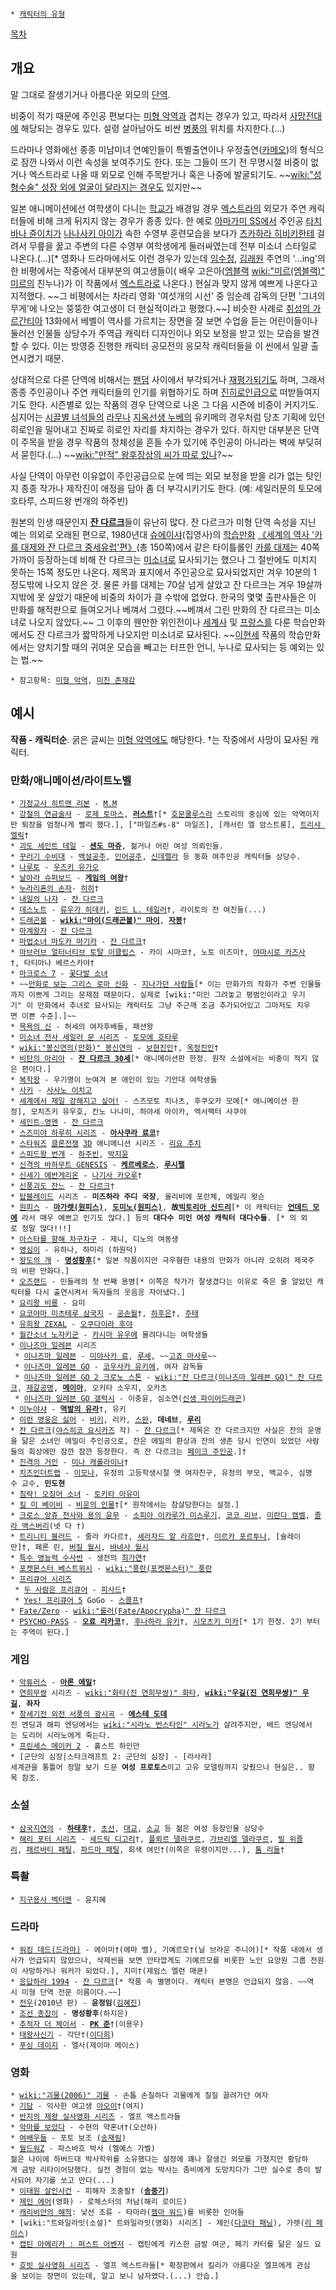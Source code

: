  * [[캐릭터의 유형]]

[[목차]]

== 개요 ==
말 그대로 잘생기거나 아름다운 외모의 [[단역]].

비중이 적기 때문에 주인공 편보다는 [[미형 악역]]과 겹치는 경우가 있고, 따라서 [[사망전대]]에 해당되는 경우도 있다. 설령 살아남아도 비싼 [[병풍]]의 위치를 차지한다.(...)

드라마나 영화에선 종종 미남미녀 연예인들이 특별출연이나 우정출연([[카메오]])의 형식으로 잠깐 나와서 이런 속성을 보여주기도 한다. 또는 그들이 뜨기 전 무명시절 비중이 없거나 엑스트라로 나올 때 외모로 인해 주목받거나 혹은 나중에 발굴되기도. ~~[[wiki:"성형수술" 성장 외에 얼굴이 달라지는 경우]]도 있지만~~

일본 애니메이션에선 여학생이 다니는 [[학교]]가 배경일 경우 [[엑스트라]]의 외모가 주연 캐릭터들에 비해 크게 뒤지지 않는 경우가 종종 있다. 한 예로 [[아마가미 SS]]에서 주인공 [[타치바나 쥰이치]]가 [[나나사키 아이]]가 속한 수영부 훈련모습을 보다가 [[츠카하라 히비키]]한테 걸려서 무릎을 꿇고 주변의 다른 수영부 여학생에게 둘러싸였는데 전부 미소녀 스타일로 나온다.(...)[* 영화나 드라마에서도 이런 경우가 있는데 [[임수정]], [[김래원]] 주연의 '...ing'의 한 비평에서는 작중에서 대부분의 여고생들이( 배우 고은아([[엠블랙]] [[wiki:"미르(엠블랙)" 미르]]의 친누나)가 이 작품에서 [[엑스트라]]로 나온다.) 현실과 맞지 않게 예쁘게 나온다고 지적했다. ~~그 비평에서는 차라리 영화 '여섯개의 시선' 중 임순례 감독의 단편 '그녀의 무게'에 나오는 뚱뚱한 여고생이 더 현실적이라고 평했다.~~] 비슷한 사례로 [[취성의 가르간티아]] 13화에서 베벨이 역사를 가르치는 장면을 잘 보면 수업을 듣는 어린이들이나 둘러선 인물들 상당수가 주역급 캐릭터 디자인이나 외모 보정을 받고 있는 모습을 발견할 수 있다. 이는 방영중 진행한 캐릭터 공모전의 응모작 캐릭터들을 이 씬에서 일괄 출연시켰기 때문.

상대적으로 다른 단역에 비해서는 [[팬덤]] 사이에서 부각되거나 [[재평가]]되기도 하며, 그래서 종종 주인공이나 주연 캐릭터들의 인기를 위협하기도 하며 [[진히로인]]급으로 떠받들여지기도 한다. 시즌별로 있는 작품의 경우 단역으로 나온 그 다음 시즌에 비중이 커지기도. 심지어는 [[시끌별 녀석들]]의 [[라무]]나 [[지옥선생 누베]]의 유키메의 경우처럼 당초 기획에 있던 히로인을 밀어내고 진짜로 히로인 자리를 차지하는 경우가 있다. 하지만 대부분은 단역이 주목을 받을 경우 작품의 정체성을 흔들 수가 있기에 주인공이 아니라는 벽에 부딪혀서 묻힌다.(...) ~~[[wiki:"만적" 왕후장상의 씨가 따로 있나]]?~~

사실 단역이 아무런 이유없이 주인공급으로 눈에 띄는 외모 보정을 받을 리가 없는 탓인지 종종 작가나 제작진이 애정을 담아 좀 더 부각시키기도 한다. (예: 세일러문의 토모에 호타루, 스피드왕 번개의 하주빈)

원본의 인생 때문인지 '''[[잔 다르크]]'''들이 유난히 많다. 잔 다르크가 미형 단역 속성을 지닌 예는 의외로 오래된 편으로, 1980년대 [[슈에이샤]](집영사)의 [[학습만화]] [http://img269.imageshack.us/img269/8633/img00239680310.jpg 《세계의 역사 '카를 대제와 잔 다르크 중세유럽'편》](총 150쪽)에서 같은 타이틀롤인 [[카를 대제]]는 40쪽 가까이 등장하는데 비해 잔 다르크는 [[미소녀]]로 묘사되기는 했으나 그 절반에도 미치지 못하는 15쪽 정도만 나온다. 제목과 표지에서 주인공으로 묘사되었지만 겨우 10분의 1 정도밖에 나오지 않은 것. 물론 카를 대제는 70살 넘게 살았고 잔 다르크는 겨우 19살까지밖에 못 살았기 때문에 비중의 차이가 클 수밖에 없었다. 한국의 몇몇 출판사들은 이 만화를 해적판으로 들여오거나 베껴서 그렸다.~~베껴서 그린 만화의 잔 다르크는 미소녀로 나오지 않았다.~~ 그 이후의 웬만한 위인전이나 [[세계사]] 및 [[프랑스]]를 다룬 학습만화에서도 잔 다르크가 짧막하게 나오지만 미소녀로 묘사된다. ~~[[이현세]] 작품의 학습만화에서는 양치기할 때의 귀여운 모습을 빼고는 터프한 언니, 누나로 묘사되는 등 예외는 있는 법.~~

 * 참고항목: [[미형 악역]], [[미친 존재감]]

== 예시 ==
'''작품 - 캐릭터순'''. 굵은 글씨는 [[미형 악역]]에도 해당한다. †는 작중에서 사망이 묘사된 캐릭터.

=== 만화/애니메이션/라이트노벨 ===
 * [[가정교사 히트맨 리본]] - [[M.M]]
 * [[강철의 연금술사]] - [[로제 토마스]], '''[[러스트]]'''†[* [[호문쿨루스]]라 스토리의 중심에 있는 악역이지만 퇴장을 엄청나게 빨리 했다.], ["마일즈#s-8" 마일즈], [캐서린 엘 암스트롱], [[트리샤 엘릭]]†
 * [[괴도 세인트 테일]] - '''[[센도 마쥬]]''', 젊거나 어린 여성 의뢰인들.
 * [[꾸러기 수비대]] - [[백설공주]], [[인어공주]], [[신데렐라]] 등 동화 여주인공 캐릭터들 상당수.
 * [[나루토]] - [[우즈키 유가오]]
 * [[날아라 슈퍼보드]] - '''[[게임의 여왕]]'''†
 * [[누라리횬의 손자]]- [[히히]]†
 * [[내일의 나쟈]] - [[잔 다르크]]
 * [[데스노트]] - [[류우가 히데키]], [[린드 L. 테일러]]†, 라이토의 전 여친들(...)
 * [[드래곤볼]] - '''[[wiki:"마이(드래곤볼)" 마이]]''', '''[[자봉]]'''†
 * [[마계왕자]] - [[잔 다르크]]
 * [[마법소녀 마도카 마기카]] - [[잔 다르크]]†
 * [[마브러브 얼터너티브 토탈 이클립스]] - 카이 시마코†, 노토 이즈미†, [[야마시로 카즈사]]†, 타티아나 베르스카야† 
 * [[마크로스 7]] - [[꽃다발 소녀]]
 * ~~[[만화로 보는 그리스 로마 신화]] - [[지나가던|지나가던 사람들]][* 이는 만화가의 작화가 주변 인물들까지 이쁘게 그리는 문제점 때문이다. 실제로 [wiki:"미인 그려놓고 평범인이라고 우기기" 이 만화에서 추녀로 묘사되는 캐릭터도 그냥 주근깨 조금 추가되어있고 그마저도 지우면 이쁜 수준].]~~
 * [[목욕의 신]] - 허세의 여자후배들, 패션왕
 * [[미소녀 전사 세일러 문 시리즈]] - [[토모에 호타루]]
 * [[wiki:"봉신연의(만화)" 봉신연의]] - [[보현진인]]†, [[옥정진인]]†
 * [[비탄의 아리아]] - '''[[잔 다르크 30세]]'''[* 애니메이션판 한정. 원작 소설에서는 비중이 적지 않은 편이다.]
 * [[복학왕]] - 우기명이 눈여겨 본 애인이 있는 기안대 여학생들
 * [[사키]] - [[사사노 이치고]]
 * [[세계에서 제일 강해지고 싶어!]] - 스즈모토 치나츠, 후쿠오카 모에[* 애니메이션 한정], 모치즈키 유우호, 칸노 나나미, 하야세 아이카, 엑서팩터 사쿠야
 * [[세인트☆영멘]] - [[잔 다르크]]
 * [[스즈미야 하루히 시리즈]] - '''[[아사쿠라 료코]]'''†
 * [[스타워즈]] [[클론전쟁]] [[3D]] 애니메니션 시리즈 - [[리요 추치]] 
 * [[스피드왕 번개]] - [[하주빈]], [[박지윤]]
 * [[신격의 바하무트 GENESIS]] - '''[[케르베로스]]''', '''[[루시펠]]'''
 * [[신세기 에반게리온]] - [[나기사 카오루]]†
 * [[신풍괴도 잔느]] - [[잔 다르크]]†
 * [[탑블레이드]] 시리즈 - '''미즈하라 주디 국장''', 올리비에 포란체, 에밀리 왓슨
 * [[원피스]] - '''[[마가렛(원피스)]]''', '''[[도미노(원피스)]]''', '''故[[빅토리아 신드리]]'''[* 이 캐릭터는 '''[[언데드 모에]]''' 라서 매우 예쁘고 인기도 많다.] 등의 '''대다수 미인 여성 캐릭터 대다수들'''. [* 의 외로 정말 많다!!!]
 * [[아스타를 향해 차구차구]] - 제니, 디노의 여동생
 * [[영심이]] - 유하나, 하미리 (하원덕)
 * [[왕도의 개]] - '''[[명성황후]]'''[* 일본 작품이지만 극우혐한 내용의 만화가 아니라 오히려 제국주의 비판 만화다.]
 * [[오즈랜드]] - 민들레의 첫 번째 용병[* 이쪽은 작가가 잘생겼다는 이유로 죽은 줄 알았던 캐릭터를 다시 출연시켜서 독자들의 웃음응 자아냈다.] 
 * [[요리왕 비룡]] - 요미
 * [[요코야마 미츠테루 삼국지]] - [[공손월]]†, [[하후은]]†, [[주태]]
 * [[유희왕 ZEXAL]] - [[오쿠다이라 후야]]
 * [[월간소녀 노자키군]] - [[카시마 유우]]에 몰려다니는 여학생들
 * [[이나즈마 일레븐]] 시리즈
  * [[이나즈마 일레븐]] - [[미야사카 료]], [[루셰]], ~~[[고죠 마사루]]~~
  * [[이나즈마 일레븐 GO]] - [[코우사카 유키에]], 여자 감독들
  * [[이나즈마 일레븐 GO 2 크로노 스톤]] - [[wiki:"잔 다르크(이나즈마 일레븐 GO)" 잔 다르크]], [[제갈공명]], '''[[메이아]]''', 오키타 소우지, 오카츠
  * [[이나즈마 일레븐 GO 갤럭시]] - 이충윤, 심소연([[파이어 드래곤(이나즈마 일레븐)#s-2|신생 파이어드래곤]])
 * [[이누야샤]] - '''[[역발의 유라]]'''†, 유키
 * [[이런 영웅은 싫어]] - [[비키(이런 영웅은 싫어)|비키]], 리카, [[스완(이런 영웅은 싫어)|스완]], '''데네브''', '''[[루리(이런 영웅은 싫어)|루리]]'''
 * [[잔 다르크]]([[야스히코 요시카즈]] 작) - [[잔 다르크]][* 제목은 잔 다르크지만 사실은 잔의 운명을 닮은 소녀인 에밀이 주인공으로, 잔은 에밀의 환상과 잔의 생존 당시 인연이 있었던 사람들의 회상에만 잠깐 잠깐 등장한다. 즉 잔 다르크는 [[페이크 주인공]].]†
 * [[진격의 거인]] - [[미나 캐롤라이나]]†
 * [[치즈인더트랩]] - [[이모나]], 유정의 고등학생시절 옛 여자친구, 유정의 부모, 백교수, 심명수 교수, '''민도현'''
 * [[침략! 오징어 소녀]] - [[토키타 아유미]]
 * [[킬 미 베이비]] - [[비운의 인물]]†[* 원작에서는 참살당한다는 설정.]
 * [[크로스 앙쥬 천사와 용의 윤무]] - [[소피아 이카루가 미스루기]], [[코코 리브]], [[미란다 캠벨]], [[졸라 액스버리]](넷 다 †)
 * [[트리니티 블러드]] - 줄라 카다르†, [[세라자드 알 라흐만]]†, [[미르카 포르투나]], [슐레이만]†, 페론 린, [[버질 월시]], [[바네사 월시]]
 * [[특수 영능력 수사반]] - 생전의 [[최가연]]†
 * [[포켓몬스터 베스트위시]] - [[wiki:"풍란(포켓몬스터)" 풍란]]
 * [[프리큐어 시리즈]]
  * [[두 사람은 프리큐어]] - [[피사드]]†
  * [[Yes! 프리큐어 5]] GoGo - [[스콜프]]†
 * [[Fate/Zero]] - [[wiki:"룰러(Fate/Apocrypha)" 잔 다르크]]
 * [[PSYCHO-PASS]] - '''[[오료 리카코]]'''†, [[후나하라 유키]]†, [[시모츠키 미카]][* 1기 한정. 2기 부터는 주역이 된다.]
=== 게임 ===
 * [[악튜러스]] - '''[[아론 에밀]]'''†
 * [[연희무쌍]] 시리즈 - [[wiki:"화타(진 연희무쌍)" 화타]], '''[[wiki:"우길(진 연희무쌍)" 우길]]''', '''좌자'''
 * [[창세기전 외전 서풍의 광시곡]] - '''[[에스테 도데]]'''
 진 엔딩과 해피 엔딩에서는 [[wiki:"시라노 번스타인" 시라노]]가 살려주지만, 배드 엔딩에서는 도리어 시라노에게 죽는다.
 * [[프린세스 메이커 2]] - 홀스트 하인만
 * [군단의 심장|스타크래프트 2: 군단의 심장] - [라사라]
 세계관을 통틀어 정말 보기 드문 '''여성 프로토스'''이고 고유 모델링까지 갖췄으나 현실은.. 항목 참조.
=== 소설 ===
 * [[삼국지연의]] - '''[[하태후]]'''†, [[초선]], [[대교]], [[소교]] 등 젊은 여성 등장인물 상당수
 * [[해리 포터 시리즈]] - [[세드릭 디고리]]†, [[플뢰르 델라쿠르]], [[가브리엘 델라쿠르]], [[빌 위즐리]], [[패르바티 패틸]], [[파드마 패틸]], 회색 여인†(이쪽은 유령이지만...), [[톰 리들]]†
=== 특촬 ===
 * [[지구용사 벡터맨]] - 윤지혜

=== 드라마 ===
 * [[워킹 데드(드라마)]] - 에이미†(에마 벨), 기예르모†(닐 브라운 주니어)[* 작품 내에서 생사가 언급되지 않았으나, 삭제씬을 보면 안타깝게도 기예르모를 비롯한 노인 요양원 그룹 전원이 사망하거나 워커가 되었다.], 지미†(제임스 엘런 매큔)
 * [[응답하라 1994]] - [[잔 다르크]][* 작품 속 별명이다. 캐릭터 본명은 언급되지 않음. ~~역시 미형 단역 전문 이름이다.~~]
 * [[전우]](2010년 판) - '''윤정임'''([[김혜진]])
 * [[조선 총잡이]] - '''명성황후'''(하지은)
 * [[추적자 더 체이서]] - '''[[PK 준]]'''†(이용우)
 * [[태왕사신기]] - 각단†([[이다희]])
 * [[푸싱 데이지]] - 엘사(제이마 메이스)

=== 영화 ===
 * [[wiki:"괴물(2006)" 괴물]] - 손톱 손질하다 괴물에게 질질 끌려가던 여자
 * [[기담]] - 익사한 여고생 [[아오이]]†(여지)
 * [[반지의 제왕 실사영화 시리즈]] - 엘프 엑스트라들
 * [[악마를 보았다]] - 수현의 약혼녀†(오산하)
 * [[여배우들]] - 포토 보조 ([[송재림]])
 * [[월드워Z]] - 파스바흐 박사 (엘예스 가벨)
 젊은 나이에 하버드대 박사학위를 소유했다는 설정에 꽤나 잘생긴 외모를 가졌지만 황당하게 금방 리타이어당했다. 실전 경험이 없는 박사는 좀비에게 도망치다가 그만 실수로 총이 발사되어 자기를 쏘고 만다(...) 
 * [[이태원 살인사건]] - 피해자 조중필† ('''[[송중기]]''')
 * [[제인 에어]](영화) - 로체스터의 처남(해리 로이드)
 * [[캐리비안의 해적]]: 낯선 조류 - 타마라([[젬마 워드]])를 비롯한 인어들
 * [wiki:"트와일라잇(소설)" 트와일라잇(영화) 시리즈] - 제인([[다코타 패닝]]), 가렛([[리 페이스]])
 * [[캡틴 아메리카 : 퍼스트 어벤저]] - 캡틴에게 키스한 금발 여군, 페기 카터를 닮은 실드 요원
 * [[호빗 실사영화 시리즈]] - 엘프 엑스트라들[* 확장판에서 킬리가 아름다운 엘프에게 관심을 보이는 장면이 있는데, 알고 보니 남자였다.(...) 안습.]
